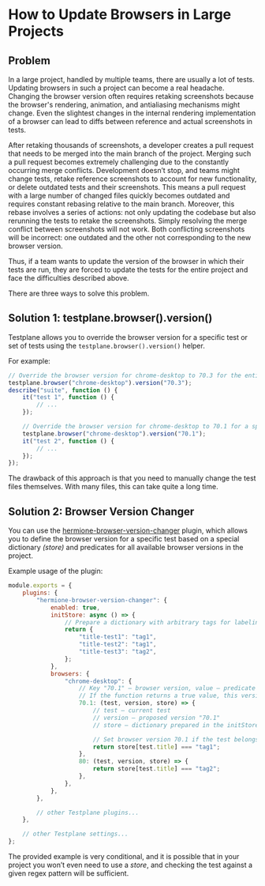 

# How to Update Browsers in Large Projects

## Problem

In a large project, handled by multiple teams, there are usually a lot of tests. Updating browsers in such a project can become a real headache. Changing the browser version often requires retaking screenshots because the browser's rendering, animation, and antialiasing mechanisms might change. Even the slightest changes in the internal rendering implementation of a browser can lead to diffs between reference and actual screenshots in tests.

After retaking thousands of screenshots, a developer creates a pull request that needs to be merged into the main branch of the project. Merging such a pull request becomes extremely challenging due to the constantly occurring merge conflicts. Development doesn’t stop, and teams might change tests, retake reference screenshots to account for new functionality, or delete outdated tests and their screenshots. This means a pull request with a large number of changed files quickly becomes outdated and requires constant rebasing relative to the main branch. Moreover, this rebase involves a series of actions: not only updating the codebase but also rerunning the tests to retake the screenshots. Simply resolving the merge conflict between screenshots will not work. Both conflicting screenshots will be incorrect: one outdated and the other not corresponding to the new browser version.

Thus, if a team wants to update the version of the browser in which their tests are run, they are forced to update the tests for the entire project and face the difficulties described above.

There are three ways to solve this problem.

## Solution 1: testplane.browser().version()

Testplane allows you to override the browser version for a specific test or set of tests using the `testplane.browser().version()` helper.

For example:

```javascript
// Override the browser version for chrome-desktop to 70.3 for the entire test suite
testplane.browser("chrome-desktop").version("70.3");
describe("suite", function () {
    it("test 1", function () {
        // ...
    });

    // Override the browser version for chrome-desktop to 70.1 for a specific test
    testplane.browser("chrome-desktop").version("70.1");
    it("test 2", function () {
        // ...
    });
});
```

The drawback of this approach is that you need to manually change the test files themselves. With many files, this can take quite a long time.

## Solution 2: Browser Version Changer

You can use the [hermione-browser-version-changer][hermione-browser-version-changer] plugin, which allows you to define the browser version for a specific test based on a special dictionary _(store)_ and predicates for all available browser versions in the project.

Example usage of the plugin:

```javascript
module.exports = {
    plugins: {
        "hermione-browser-version-changer": {
            enabled: true,
            initStore: async () => {
                // Prepare a dictionary with arbitrary tags for labeling
                return {
                    "title-test1": "tag1",
                    "title-test2": "tag1",
                    "title-test3": "tag2",
                };
            },
            browsers: {
                "chrome-desktop": {
                    // Key "70.1" – browser version, value – predicate
                    // If the function returns a true value, this version will be set for the browser
                    70.1: (test, version, store) => {
                        // test – current test
                        // version – proposed version "70.1"
                        // store – dictionary prepared in the initStore method

                        // Set browser version 70.1 if the test belongs to "tag1"
                        return store[test.title] === "tag1";
                    },
                    80: (test, version, store) => {
                        return store[test.title] === "tag2";
                    },
                },
            },
        },

        // other Testplane plugins...
    },

    // other Testplane settings...
};
```

The provided example is very conditional, and it is possible that in your project you won’t even need to use a _store_, and checking the test against a given regex pattern will be sufficient.

[hermione-browser-version-changer]: ../../plugins/hermione-browser-version-changer
[testplane]: https://github.com/gemini-testing/testplane
[html-reporter]: ../../html-reporter/html-reporter-setup
[gh-issues]: https://github.com/gemini-testing/testplane/issues/
